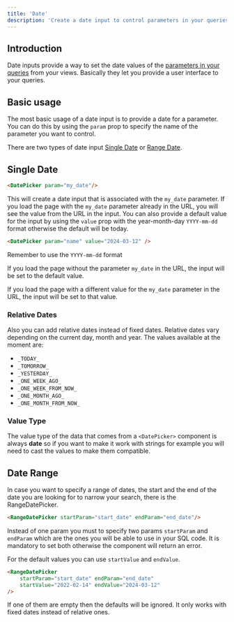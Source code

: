 ```yaml
---
title: 'Date'
description: 'Create a date input to control parameters in your queries'
---
```


## Introduction

Date inputs provide a way to set the date values of the [parameters in your queries](/queries/logic/parameters) from your views. Basically they let you provide a user interface to your queries.

## Basic usage

The most basic usage of a date input is to provide a date for a parameter. You can do this by using the `param` prop to specify the name of the parameter you want to control.

There are two types of date input [Single Date](#single-date) or [Range Date](#date-range).

## Single Date

```html
<DatePicker param="my_date"/>
```

This will create a date input that is associated with the `my_date` parameter. If you load the page with the `my_date` parameter already in the URL, you will see the value from the URL in the input. You can also provide a default value for the input by using the `value` prop with the year-month-day `YYYY-mm-dd` format otherwise the default will be today.

```html
<DatePicker param="name" value="2024-03-12" />
```

<Note>Remember to use the `YYYY-mm-dd` format</Note>

If you load the page without the parameter `my_date` in the URL, the input will be set to the default value. 

If you load the page with a different value for the `my_date` parameter in the URL, the input will be set to that value.

### Relative Dates

Also you can add relative dates instead of fixed dates. Relative dates vary depending on the current day, month and year. The values available at the moment are:

- `_TODAY_`
- `_TOMORROW_`
- `_YESTERDAY_`
- `_ONE_WEEK_AGO_`
- `_ONE_WEEK_FROM_NOW_`
- `_ONE_MONTH_AGO_`
- `_ONE_MONTH_FROM_NOW_`

### Value Type

The value type of the data that comes from a `<DatePicker>` component is always **date** so if you want to make it work with strings for example you will need to cast the values to make them compatible.

## Date Range

In case you want to specify a range of dates, the start and the end of the date you are looking for to narrow your search, there is the RangeDatePicker.

``` html
<RangeDatePicker startParam="start_date" endParam="end_date"/>
```

Instead of one param you must to specify two params `startParam` and `endParam` which are the ones you will be able to use in your SQL code. It is mandatory to set both otherwise the component will return an error.

For the default values you can use `startValue` and `endValue`.

``` html
<RangeDatePicker 
    startParam="start_date" endParam="end_date"
    startValue="2022-02-14" endValue="2024-03-12"
/>
```

If one of them are empty then the defaults will be ignored. It only works with fixed dates instead of relative ones.